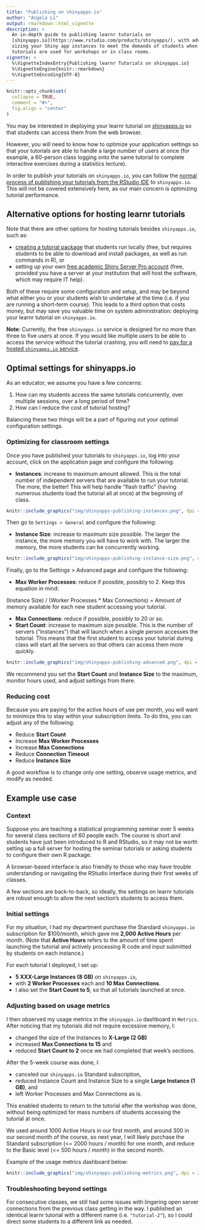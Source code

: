 ```yaml
---
title: "Publishing on shinyapps.io"
author: "Angela Li"
output: rmarkdown::html_vignette
description: >
  An in-depth guide to publishing learnr tutorials on
  [shinyapps.io](https://www.rstudio.com/products/shinyapps/), with advice on
  sizing your Shiny app instances to meet the demands of students when learnr
  tutorials are used for workshops or in class rooms.
vignette: >
  %\VignetteIndexEntry{Publishing learnr Tutorials on shinyapps.io}
  %\VignetteEngine{knitr::rmarkdown}
  %\VignetteEncoding{UTF-8}
---
```


```r
knitr::opts_chunk$set(
  collapse = TRUE,
  comment = "#>",
  fig.align = "center"
)
```

You may be interested in deploying your learnr tutorial on [shinyapps.io](https://www.shinyapps.io/) so that students can access them from the web browser.

However, you will need to know how to optimize your application settings so that your tutorials are able to handle a large number of users at once (for example, a 60-person class logging onto the same tutorial to complete interactive exercises during a statistics lecture).

In order to publish your tutorials on `shinyapps.io`, you can follow the [normal process of publishing your tutorials from the RStudio IDE](https://rstudio.github.io/learnr/publishing.html#rstudio_connect_and_shinyappsio) to `shinyapps.io`. This will not be covered extensively here, as our main concern is optimizing tutorial performance.

## Alternative options for hosting learnr tutorials

Note that there are other options for hosting tutorials besides `shinyapps.io`, such as:

- [creating a tutorial package](https://rstudio.github.io/learnr/publishing.html#r_package) that students run locally (free, but requires students to be able to download and install packages, as well as run commands in R), or
- setting up your own [free academic Shiny Server Pro account](https://rstudio.com/pricing/academic-pricing/) (free, provided you have a server at your institution that will host the software, which may require IT help).

Both of these require some configuration and setup, and may be beyond what either you or your students wish to undertake at the time (i.e. if you are running a short-term course). This leads to a third option that costs money, but may save you valuable time on system administration: deploying your learnr tutorial on `shinyapps.io`.

**Note**: Currently, the free `shinyapps.io` service is designed for no more than three to five users at once. If you would like multiple users to be able to access the service without the tutorial crashing, you will need to [pay for a hosted `shinyapps.io` service](https://www.shinyapps.io/#pricing).

## Optimal settings for shinyapps.io

As an educator, we assume you have a few concerns:

1. How can my students access the same tutorials concurrently, over multiple sessions, over a long period of time?
2. How can I reduce the cost of tutorial hosting?

Balancing these two things will be a part of figuring out your optimal configuration settings.

### Optimizing for classroom settings

Once you have published your tutorials to `shinyapps.io`, log into your account, click on the application page and configure the following:

- **Instances**: increase to maximum amount allowed. This is the total number of independent servers that are available to run your tutorial. The more, the better!  This will help handle "flash traffic" (having numerous students load the tutorial all at once) at the beginning of class.

```r
knitr::include_graphics("img/shinyapps-publishing-instances.png", dpi = 150)
```

Then go to `Settings > General` and configure the following:

- **Instance Size**: increase to maximum size possible. The larger the instance, the more memory you will have to work with.  The larger the memory, the more students can be concurrently working.

```r
knitr::include_graphics("img/shinyapps-publishing-instance-size.png", dpi = 150)
```

Finally, go to the Settings > Advanced page and configure the following:

- **Max Worker Processes**: reduce if possible, possibly to 2. Keep this equation in mind:

(Instance Size) / (Worker Processes * Max Connections) = Amount of memory available for each new student accessing your tutorial.

- **Max Connections**: reduce if possible, possibly to 20 or so.
- **Start Count**: increase to maximum size possible. This is the number of servers ("instances") that will launch when a single person accesses the tutorial. This means that the first student to access your tutorial during class will start all the servers so that others can access them more quickly.

```r
knitr::include_graphics("img/shinyapps-publishing-advanced.png", dpi = 150)
```

We recommend you set the **Start Count** and **Instance Size** to the maximum, monitor hours used, and adjust settings from there.

### Reducing cost

Because you are paying for the active hours of use per month, you will want to minimize this to stay within your subscription limits. To do this, you can adjust any of the following:

- Reduce **Start Count**
- Increase **Max Worker Processes**
- Increase **Max Connections**
- Reduce **Connection Timeout**
- Reduce **Instance Size**

A good workflow is to change only one setting, observe usage metrics, and modify as needed.

## Example use case

### Context

Suppose you are teaching a statistical programming seminar over 5 weeks for several class sections of 60 people each. The course is short and students have just been introduced to R and RStudio, so it may not be worth setting up a full server for hosting the seminar tutorials or asking students to configure their own R package.

A browser-based interface is also friendly to those who may have trouble understanding or navigating the RStudio interface during their first weeks of classes.

A few sections are back-to-back, so ideally, the settings on learnr tutorials are robust enough to allow the next section's students to access them.

### Initial settings

For my situation, I had my department purchase the Standard `shinyapps.io` subscription for $100/month, which gave me **2,000 Active Hours** per month. (Note that **Active Hours** refers to the amount of time spent launching the tutorial and actively processing R code and input submitted by students on each instance.)

For each tutorial I deployed, I set up:

 - **5 XXX-Large Instances (8 GB)** on `shinyapps.io`,
 - with **2 Worker Processes** each and **10 Max Connections**.
 - I also set the **Start Count to 5**, so that all tutorials launched at once.

### Adjusting based on usage metrics

I then observed my usage metrics in the `shinyapps.io` dashboard in `Metrics`. After noticing that my tutorials did not require excessive memory, I:

- changed the size of the Instances to **X-Large (2 GB)**
- increased **Max Connections to 15** and
- reduced **Start Count to 2** once we had completed that week's sections.

After the 5-week course was done, I:

- canceled our `shinyapps.io` Standard subscription,
- reduced Instance Count and Instance Size to a single **Large Instance (1 GB)**, and
- left Worker Processes and Max Connections as is.

This enabled students to return to the tutorial after the workshop was done, without being optimized for mass numbers of students accessing the tutorial at once.

We used around 1000 Active Hours in our first month, and around 300 in our second month of the course, so next year, I will likely purchase the Standard subscription (<= 2000 hours / month) for one month, and reduce to the Basic level (<= 500 hours / month) in the second month.

Example of the usage metrics dashboard below:

```r
knitr::include_graphics("img/shinyapps-publishing-metrics.png", dpi = 200)
```


### Troubleshooting beyond settings

For consecutive classes, we still had some issues with lingering open server connections from the previous class getting in the way. I published an identical learnr tutorial with a different name (i.e. `"tutorial-2"`), so I could direct some students to a different link as needed.

